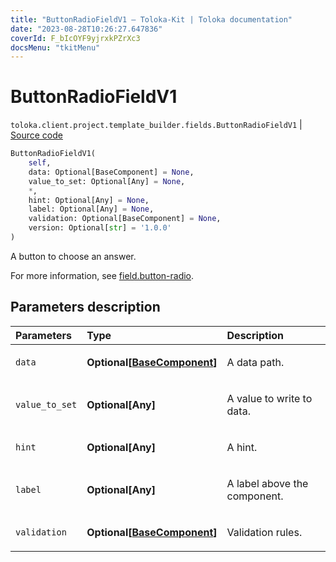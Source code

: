 ```yaml
---
title: "ButtonRadioFieldV1 — Toloka-Kit | Toloka documentation"
date: "2023-08-28T10:26:27.647836"
coverId: F_bIcOYF9yjrxkPZrXc3
docsMenu: "tkitMenu"
---
```


# ButtonRadioFieldV1

`toloka.client.project.template_builder.fields.ButtonRadioFieldV1` | [Source code](https://github.com/Toloka/toloka-kit/blob/v1.2.1/src/client/project/template_builder/fields.py#L91)

```python
ButtonRadioFieldV1(
    self,
    data: Optional[BaseComponent] = None,
    value_to_set: Optional[Any] = None,
    *,
    hint: Optional[Any] = None,
    label: Optional[Any] = None,
    validation: Optional[BaseComponent] = None,
    version: Optional[str] = '1.0.0'
)
```

A button to choose an answer.

For more information, see [field.button-radio](/docs/template-builder/reference/field.button-radio).

## Parameters description

| Parameters | Type | Description |
| :----------| :----| :-----------|
`data`|**Optional\[[BaseComponent](/docs/toloka-kit/reference/toloka.client.project.template_builder.base.BaseComponent)\]**|<p>A data path.</p>
`value_to_set`|**Optional\[Any\]**|<p>A value to write to data.</p>
`hint`|**Optional\[Any\]**|<p>A hint.</p>
`label`|**Optional\[Any\]**|<p>A label above the component.</p>
`validation`|**Optional\[[BaseComponent](/docs/toloka-kit/reference/toloka.client.project.template_builder.base.BaseComponent)\]**|<p>Validation rules.</p>